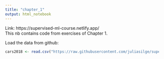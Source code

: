 ```yaml
---
title: "chapter_1"
output: html_notebook
---
```


Link: https://supervised-ml-course.netlify.app/  
This nb contains code from exercises of Chapter 1.  
  
Load the data from github: 
```r
cars2018 <- read.csv("https://raw.githubusercontent.com/juliasilge/supervised-ML-case-studies-course/master/data/cars2018.csv")
```


